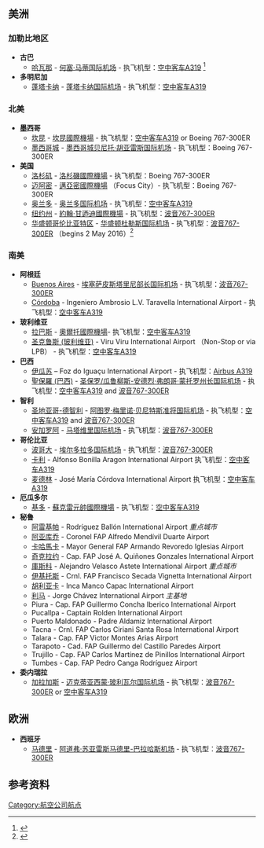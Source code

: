 {{refimprove|time=2016-02-12T15:04:44+00:00}}
== 美洲 ==

=== 加勒比地区 ===
* '''古巴'''
** [[哈瓦那|哈瓦那]] - [[何塞·马蒂国际机场|何塞·马蒂国际机场]] - 执飞机型：[[空中客车A320系列|空中客车A319]] <ref>{{Cite web|title = LAN Perú to launch Havana|url = http://www.air-journal.fr/2011-08-30-lan-airlines-retourne-a-la-havane-535362.html|work = Air-Journal|publisher = air-journal.fr|accessdate = 18 September 2011|language = fr|archive-date = 2016-02-16|archive-url = https://web.archive.org/web/20160216124154/http://www.air-journal.fr/2011-08-30-lan-airlines-retourne-a-la-havane-535362.html|dead-url = no}}</ref>
* '''多明尼加'''
** [[蓬塔卡纳|蓬塔卡纳]] - [[蓬塔卡纳国际机场|蓬塔卡纳国际机场]] - 执飞机型：[[空中客车A320系列|空中客车A319]]

=== 北美 ===
* '''墨西哥'''
** [[坎昆|坎昆]] - [[坎昆國際機場|坎昆國際機場]] - 执飞机型：[[空中客车A320系列|空中客车A319]] or Boeing 767-300ER
** [[墨西哥城|墨西哥城]] - [[墨西哥城贝尼托·胡亚雷斯国际机场|墨西哥城贝尼托·胡亚雷斯国际机场]] - 执飞机型：Boeing 767-300ER
* '''美国'''
** [[洛杉矶|洛杉矶]] - [[洛杉磯國際機場|洛杉磯國際機場]] - 执飞机型：Boeing 767-300ER
** [[迈阿密|迈阿密]] - [[邁亞密國際機場|邁亞密國際機場]] （Focus City）- 执飞机型：Boeing 767-300ER
** [[奥兰多|奥兰多]] - [[奥兰多国际机场|奥兰多国际机场]] - 执飞机型：[[空中客车A320系列|空中客车A319]]
** [[纽约州|纽约州]] - [[約翰·甘迺迪國際機場|約翰·甘迺迪國際機場]] - 执飞机型：[[波音767|波音767-300ER]]
** [[华盛顿哥伦比亚特区|华盛顿哥伦比亚特区]] - [[华盛顿杜勒斯国际机场|华盛顿杜勒斯国际机场]] - 执飞机型：[[波音767|波音767-300ER]] （begins 2 May 2016）<ref>{{cite web|url=http://airlineroute.net/2015/11/20/la-limiad-may16/|title=LANPeru to Start Lima – Washington Service from May 2016|publisher=|accessdate=2016-02-12|archive-date=2015-11-22|archive-url=https://web.archive.org/web/20151122235504/http://airlineroute.net/2015/11/20/la-limiad-may16/|dead-url=no}}</ref>

=== 南美 ===
* '''阿根廷'''
** [[布宜諾斯艾利斯|Buenos Aires]] - [[埃塞萨皮斯塔里尼部长国际机场|埃塞萨皮斯塔里尼部长国际机场]] - 执飞机型：[[波音767|波音767-300ER]]
** [[科尔多瓦_(阿根廷)|Córdoba]] - Ingeniero Ambrosio L.V. Taravella International Airport - 执飞机型：[[空中客车A320系列|空中客车A319]]
* '''玻利维亚'''
** [[拉巴斯|拉巴斯]] - [[奧爾托國際機場|奧爾托國際機場]]- 执飞机型：[[空中客车A320系列|空中客车A319]]
** [[圣克鲁斯_(玻利维亚)|圣克鲁斯 (玻利维亚)]] - Viru Viru International Airport （Non-Stop or via LPB） - 执飞机型：[[空中客车A320系列|空中客车A319]]
* '''巴西'''
** [[伊瓜苏|伊瓜苏]] – Foz do Iguaçu International Airport - 执飞机型：[[空中客车A320系列|Airbus A319]]
** [[聖保羅_(巴西)|聖保羅 (巴西)]] - [[圣保罗/瓜鲁柳斯-安德烈·弗朗哥·蒙托罗州长国际机场|圣保罗/瓜鲁柳斯-安德烈·弗朗哥·蒙托罗州长国际机场]] - 执飞机型：[[空中客车A320系列|空中客车A319]] and [[波音767|波音767-300ER]]
* '''智利'''
** [[圣地亚哥-德智利|圣地亚哥-德智利]] - [[阿图罗·梅里诺·贝尼特斯准将国际机场|阿图罗·梅里诺·贝尼特斯准将国际机场]] - 执飞机型：[[空中客车A320系列|空中客车A319]] and [[波音767|波音767-300ER]]
** [[安加罗阿|安加罗阿]] - [[马塔维里国际机场|马塔维里国际机场]] - 执飞机型：[[波音767|波音767-300ER]]
* '''哥伦比亚'''
** [[波哥大|波哥大]] - [[埃尔多拉多国际机场|埃尔多拉多国际机场]] - 执飞机型：[[波音767|波音767-300ER]]
** [[卡利|卡利]] - Alfonso Bonilla Aragon International Airport 执飞机型：[[空中客车A320系列|空中客车A319]]
** [[麦德林|麦德林]] - José María Córdova International Airport 执飞机型：[[空中客车A320系列|空中客车A319]]
* '''厄瓜多尔'''
** [[基多|基多]] - [[蘇克雷元帥國際機場|蘇克雷元帥國際機場]] - 执飞机型：[[空中客车A320系列|空中客车A319]]
* '''秘鲁'''
** [[阿雷基帕|阿雷基帕]] - Rodríguez Ballón International Airport ''重点城市''
** [[阿亚库乔|阿亚库乔]] - Coronel FAP Alfredo Mendívil Duarte Airport
** [[卡哈馬卡|卡哈馬卡]] - Mayor General FAP Armando Revoredo Iglesias Airport
** [[奇克拉约|奇克拉约]] - Cap. FAP José A. Quiñones Gonzales International Airport
** [[庫斯科|庫斯科]] - Alejandro Velasco Astete International Airport ''重点城市''
** [[伊基托斯|伊基托斯]] - Crnl. FAP Francisco Secada Vignetta International Airport
** [[胡利亚卡|胡利亚卡]] - Inca Manco Capac International Airport
** [[利马|利马]] - Jorge Chávez International Airport ''主基地''
** Piura - Cap. FAP Guillermo Concha Iberico International Airport
** Pucallpa - Captain Rolden International Airport
** Puerto Maldonado - Padre Aldamiz International Airport
** Tacna - Crnl. FAP Carlos Ciriani Santa Rosa International Airport
** Talara - Cap. FAP Victor Montes Arias Airport
** Tarapoto - Cad. FAP Guillermo del Castillo Paredes Airport
** Trujillo - Cap. FAP Carlos Martínez de Pinillos International Airport
** Tumbes - Cap. FAP Pedro Canga Rodríguez Airport
* '''委内瑞拉'''
** [[加拉加斯|加拉加斯]] - [[迈克蒂亚西蒙·玻利瓦尔国际机场|迈克蒂亚西蒙·玻利瓦尔国际机场]] - 执飞机型：[[波音767|波音767-300ER]] or [[空中客车A320系列|空中客车A319]]

== 欧洲 ==
* '''西班牙'''
** [[马德里|马德里]] - [[阿道弗·苏亚雷斯马德里-巴拉哈斯机场|阿道弗·苏亚雷斯马德里-巴拉哈斯机场]] - 执飞机型：[[波音767|波音767-300ER]]

== 参考资料 ==
{{Reflist}}

[[Category:航空公司航点|Category:航空公司航点]]